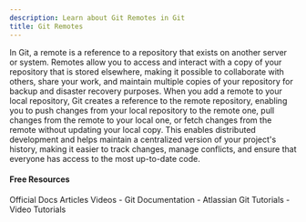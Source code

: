 ```yaml
---
description: Learn about Git Remotes in Git
title: Git Remotes
---
```


In Git, a remote is a reference to a repository that exists on another server or system. Remotes allow you to access and interact with a copy of your repository that is stored elsewhere, making it possible to collaborate with others, share your work, and maintain multiple copies of your repository for backup and disaster recovery purposes. When you add a remote to your local repository, Git creates a reference to the remote repository, enabling you to push changes from your local repository to the remote one, pull changes from the remote to your local one, or fetch changes from the remote without updating your local copy. This enables distributed development and helps maintain a centralized version of your project's history, making it easier to track changes, manage conflicts, and ensure that everyone has access to the most up-to-date code.

#### Free Resources

<Tabs defaultValue="official">
<TabsList>
<TabsTrigger value="official">Official Docs</TabsTrigger>
<TabsTrigger value="article">Articles</TabsTrigger>
<TabsTrigger value="video">Videos</TabsTrigger>
</TabsList>

<TabsContent value="official">
- <Link href="https://git-scm.com/docs">Git Documentation</Link>
</TabsContent>
<TabsContent value="article">
- <Link href="https://www.atlassian.com/git/tutorials">Atlassian Git Tutorials</Link>
</TabsContent>
<TabsContent value="video">
- <Link href="https://www.youtube.com/results?search_query=git+git-remotes+tutorial">Video Tutorials</Link>
</TabsContent>
</Tabs>

<Outlet path="2-git-basics/commands/git-remotes" />
